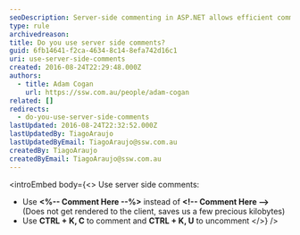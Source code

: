 ```yaml
---
seoDescription: Server-side commenting in ASP.NET allows efficient comment usage while preserving page performance and reducing kilobytes.
type: rule
archivedreason:
title: Do you use server side comments?
guid: 6fb14641-f2ca-4634-8c14-8efa742d16c1
uri: use-server-side-comments
created: 2016-08-24T22:29:48.000Z
authors:
  - title: Adam Cogan
    url: https://ssw.com.au/people/adam-cogan
related: []
redirects:
  - do-you-use-server-side-comments
lastUpdated: 2016-08-24T22:32:52.000Z
lastUpdatedBy: TiagoAraujo
lastUpdatedByEmail: TiagoAraujo@ssw.com.au
createdBy: TiagoAraujo
createdByEmail: TiagoAraujo@ssw.com.au
---
```


<introEmbed
  body={<>
Use server side comments:

- Use **&lt;%-- Comment Here --%&gt;** instead of **&lt;!-- Comment Here --&gt;** (Does not get rendered to the client, saves us a few precious kilobytes)
- Use **CTRL + K, C** to comment and **CTRL + K, U** to uncomment
  </>}
/>
